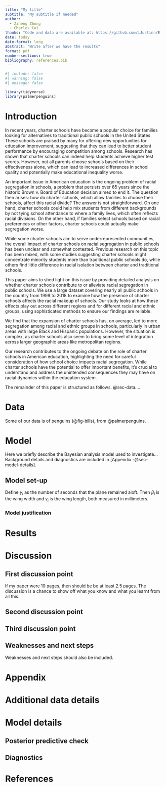 ```yaml
---
title: "My title"
subtitle: "My subtitle if needed"
author: 
  - Ziheng Zhong
  - Charles Cai
thanks: "Code and data are available at: https://github.com/iJustinn/Effect_of_Charter_Schools_on_School_Segregation.git"
date: today
date-format: long
abstract: "Write after we have the results"
format: pdf
number-sections: true
bibliography: references.bib
---
```


```r
#| include: false
#| warning: false
#| message: false

library(tidyverse)
library(palmerpenguins)
```



# Introduction

In recent years, charter schools have become a popular choice for families looking for alternatives to traditional public schools in the United States. These schools are praised by many for offering new opportunities for education improvement, suggesting that they can lead to better student performance by encouraging competition among schools. Research has shown that charter schools can indeed help students achieve higher test scores. However, not all parents choose schools based on their effectiveness alone, which can lead to increased differences in school quality and potentially make educational inequality worse.

An important issue in American education is the ongoing problem of racial segregation in schools, a problem that persists over 65 years since the historic Brown v. Board of Education decision aimed to end it. The question then arises: how do charter schools, which allow families to choose their schools, affect this racial divide? The answer is not straightforward. On one hand, charter schools could help mix students from different backgrounds by not tying school attendance to where a family lives, which often reflects racial divisions. On the other hand, if families select schools based on racial preferences or other factors, charter schools could actually make segregation worse.

While some charter schools aim to serve underrepresented communities, the overall impact of charter schools on racial segregation in public schools has been unclear and somewhat contested. Previous research on this topic has been mixed, with some studies suggesting charter schools might concentrate minority students more than traditional public schools do, while others find little difference in racial isolation between charter and traditional schools.

This paper aims to shed light on this issue by providing detailed analysis on whether charter schools contribute to or alleviate racial segregation in public schools. We use a large dataset covering nearly all public schools in the country from 1998 to 2018 to examine how the presence of charter schools affects the racial makeup of schools. Our study looks at how these effects play out across different regions and for different racial and ethnic groups, using sophisticated methods to ensure our findings are reliable.

We find that the expansion of charter schools has, on average, led to more segregation among racial and ethnic groups in schools, particularly in urban areas with large Black and Hispanic populations. However, the situation is complex, as charter schools also seem to bring some level of integration across larger geographic areas like metropolitan regions.

Our research contributes to the ongoing debate on the role of charter schools in American education, highlighting the need for careful consideration of how school choice impacts racial segregation. While charter schools have the potential to offer important benefits, it's crucial to understand and address the unintended consequences they may have on racial dynamics within the education system.



The remainder of this paper is structured as follows. @sec-data....



# Data {#sec-data}

Some of our data is of penguins (@fig-bills), from @palmerpenguins.



# Model

Here we briefly describe the Bayesian analysis model used to investigate... Background details and diagnostics are included in [Appendix -@sec-model-details].



## Model set-up

Define $y_i$ as the number of seconds that the plane remained aloft. Then $\beta_i$ is the wing width and $\gamma_i$ is the wing length, both measured in millimeters.  



### Model justification



# Results



# Discussion

## First discussion point {#sec-first-point}

If my paper were 10 pages, then should be be at least 2.5 pages. The discussion is a chance to show off what you know and what you learnt from all this. 

## Second discussion point

## Third discussion point

## Weaknesses and next steps

Weaknesses and next steps should also be included.

\newpage

\appendix

# Appendix {-}


# Additional data details

# Model details {#sec-model-details}

## Posterior predictive check



## Diagnostics



\newpage


# References


